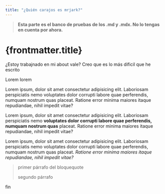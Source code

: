 ```yaml
---
title: "¿Quién carajos es mrjark?"
---
```


> **Esta parte es el banco de pruebas de los .md y .mdx. No lo tengas en cuenta por ahora.**

# {frontmatter.title}


¿Estoy trabajnado en mi about vale? Creo que es lo más dificil que he escrito

Lorem lorem

Lorem ipsum, dolor sit amet consectetur adipisicing elit. Laboriosam perspiciatis nemo voluptates dolor corrupti labore quae perferendis, numquam nostrum quas placeat. Ratione error minima maiores itaque repudiandae, nihil impedit vitae?

Lorem ipsum, dolor sit amet consectetur adipisicing elit. Laboriosam perspiciatis nemo **voluptates dolor corrupti labore quae perferendis, numquam nostrum quas** placeat. Ratione error minima maiores itaque repudiandae, nihil impedit vitae?

Lorem ipsum, dolor sit amet consectetur adipisicing elit. Laboriosam perspiciatis nemo voluptates dolor corrupti labore quae perferendis, numquam nostrum quas placeat. *Ratione error minima maiores itaque repudiandae, nihil impedit vitae?*

> primer párrafo del bloquequote
>
> segundo párrafo

fin
